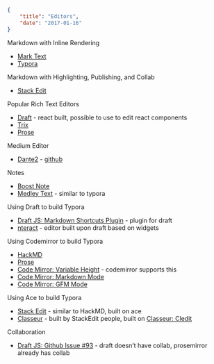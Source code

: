 ```json
{
	"title": "Editors",
	"date": "2017-01-16"
}
```

Markdown with Inline Rendering

- [Mark Text](https://marktext.github.io/website/)
- [Typora](https://typora.io)

Markdown with Highlighting, Publishing, and Collab

- [Stack Edit](https://stackedit.io)

Popular Rich Text Editors

- [Draft](https://facebook.github.io/draft-js/) - react built, possible to use to edit react components
- [Trix](https://trix-editor.org)
- [Prose](http://prosemirror.net)

Medium Editor

- [Dante2](https://michelson.github.io/dante2/) - [github](https://github.com/michelson/dante2)

Notes

- [Boost Note](http://boostnote.io)
- [Medley Text](http://medleytext.net) - similar to typora

Using Draft to build Typora

- [Draft JS: Markdown Shortcuts Plugin](https://github.com/ngs/draft-js-markdown-shortcuts-plugin) - plugin for draft
- [nteract](https://github.com/nteract/nteract) - editor built upon draft based on widgets

Using Codemirror to build Typora

- [HackMD](https://github.com/hackmdio/hackmd)
- [Prose](https://github.com/prose/prose)
- [Code Mirror: Variable Height](https://codemirror.net/demo/variableheight.html) - codemirror supports this
- [Code Mirror: Markdown Mode](https://codemirror.net/mode/markdown/)
- [Code Mirror: GFM Mode](https://codemirror.net/mode/gfm/index.html)

Using Ace to build Typora

- [Stack Edit](https://stackedit.io/editor) - similar to HackMD, built on ace
- [Classeur](http://classeur.io) - built by StackEdit people, built on [Classeur: Cledit](https://github.com/classeur/cledit)

Collaboration

- [Draft JS: Github Issue #93](https://github.com/facebook/draft-js/issues/93) - draft doesn’t have collab, prosemirror already has collab
